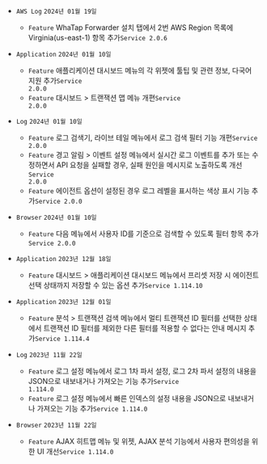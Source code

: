 - <code class='changelog-overview'>AWS Log</code> <code class='changelog-date'>2024년 01월 19일</code>
  - <code class="Feature">Feature</code> <span class="uitext">WhaTap Forwarder 설치</span> 탭에서 2번 <span class="uitext">AWS Region</span> 목록에 Virginia(us-east-1) 항목 추가<code class='changelog-service'>Service 2.0.6​</code>

- <code class='changelog-overview'>Application</code> <code class='changelog-date'>2024년 01월 10일</code>
  - <code class="Feature">Feature</code> <span class="uitext">애플리케이션 대시보드</span> 메뉴의 각 위젯에 툴팁 및 관련 정보, 다국어 지원 추가<code class='changelog-service'>Service 2.0.0​</code>
  - <code class="Feature">Feature</code> <span class="uitext">대시보드</span> &gt; <span class="uitext">트랜잭션 맵</span> 메뉴 개편<code class='changelog-service'>Service 2.0.0​</code>

- <code class='changelog-overview'>Log</code> <code class='changelog-date'>2024년 01월 10일</code>
  - <code class="Feature">Feature</code> <span class="uitext">로그 검색기</span>, <span class="uitext">라이브 테일</span> 메뉴에서 로그 검색 필터 기능 개편<code class='changelog-service'>Service 2.0.0​</code>
  - <code class="Feature">Feature</code> <span class="uitext">경고 알림</span> &gt; <span class="uitext">이벤트 설정</span> 메뉴에서 실시간 로그 이벤트를 추가 또는 수정하면서 API 요청을 실패할 경우, 실패 원인을 메시지로 노출하도록 개선<code class='changelog-service'>Service 2.0.0​</code>
  - <code class="Feature">Feature</code> 에이전트 옵션이 설정된 경우 로그 레벨을 표시하는 색상 표시 기능 추가<code class='changelog-service'>Service 2.0.0​</code>

- <code class='changelog-overview'>Browser</code> <code class='changelog-date'>2024년 01월 10일</code>
  - <code class="Feature">Feature</code> 다음 메뉴에서 사용자 ID를 기준으로 검색할 수 있도록 필터 항목 추가<code class='changelog-service'>Service 2.0.0​</code>

- <code class='changelog-overview'>Application</code> <code class='changelog-date'>2023년 12월 18일</code>
  - <code class="Feature">Feature</code> <span class="uitext">대시보드</span> &gt; <span class="uitext">애플리케이션 대시보드</span> 메뉴에서 프리셋 저장 시 에이전트 선택 상태까지 저장할 수 있는 옵션 추가<code class='changelog-service'>Service 1.114.10​</code>

- <code class='changelog-overview'>Application</code> <code class='changelog-date'>2023년 12월 01일</code>
  - <code class="Feature">Feature</code> <span class="uitext">분석</span> &gt; <span class="uitext">트랜잭션 검색</span> 메뉴에서 <span class="uitext">멀티 트랜잭션 ID</span> 필터를 선택한 상태에서 <span class="uitext">트랜잭션 ID</span> 필터를 제외한 다른 필터를 적용할 수 없다는 안내 메시지 추가<code class='changelog-service'>Service 1.114.4​</code>

- <code class='changelog-overview'>Log</code> <code class='changelog-date'>2023년 11월 22일</code>
  - <code class="Feature">Feature</code> <span class="uitext">로그 설정</span> 메뉴에서 <span class="uitext">로그 1차 파서 설정</span>, <span class="uitext">로그 2차 파서 설정</span>의 내용을 JSON으로 내보내거나 가져오는 기능 추가<code class='changelog-service'>Service 1.114.0​</code>
  - <code class="Feature">Feature</code> <span class="uitext">로그 설정</span> 메뉴에서 <span class="uitext">빠른 인덱스</span>의 설정 내용을 JSON으로 내보내거나 가져오는 기능 추가<code class='changelog-service'>Service 1.114.0​</code>

- <code class='changelog-overview'>Browser</code> <code class='changelog-date'>2023년 11월 22일</code>
  - <code class="Feature">Feature</code> <span class="uitext">AJAX 히트맵</span> 메뉴 및 위젯, <span class="uitext">AJAX</span> <span class="uitext">분석</span> 기능에서 사용자 편의성을 위한 UI 개선<code class='changelog-service'>Service 1.114.0​</code>